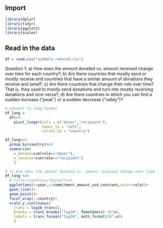 
## Import

```r
library(dplyr)
library(tidyr)
library(ggplot2)
library(scales)
```

## Read in the data

```r
df = read.csv("aiddata_reduced.csv")
```

Question 1: a) How does the amount donated vs. amount received change over time for each country?; b) Are there countries that mostly send or mostly receive and countries that have a similar amount of donations they receive and send?; c) Are there countries that change their role over time? That is, they used to mostly send donations and turn into mostly receiving donations and vice-versa?; d) Are there countries in which you can find a sudden increase (“peak”) or a sudden decrease (“valley”)?

```r
# convert to long format
df_long = 
  df%>%
    pivot_longer(cols = c("donor","recipient"),
                 names_to = "role",
                 values_to = "country")
```

```r
df_long%>%
  group_by(country)%>%
  summarise(
    n_donate=sum(role=="donor"),
    n_receive=sum(role=="recipient")
    )
```

```r
# a) How does the amount donated vs. amount received change over time for each country?
df_long %>%
  # filter(country=="Korea")%>%
  ggplot(aes(x=year,y=commitment_amount_usd_constant,color=role))+
  geom_line()+
  geom_point()+
  facet_wrap(.~country)+
  scale_y_continuous(
    trans = log10_trans(),
    breaks = trans_breaks("log10", function(x) 10^x),
    labels = trans_format("log10", math_format(10^.x))
    )
```






